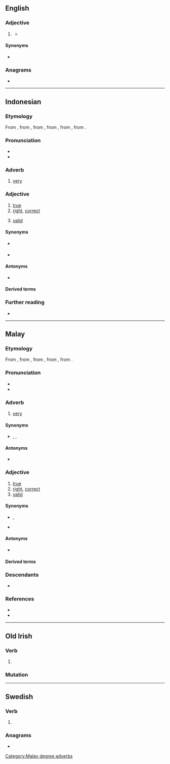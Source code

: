 ==English==

===Adjective===
{{head|en|comparative adjective}}

# {{lb|en|obsolete|UK|thieves}} {{en-comparative of|bene}}
#* {{quote-book
|en
|year=1611
|last=Middleton
|first=Thomas
|authorlink=Thomas Middleton
|title={{w|The Roaring Girl|The Roaring Girle}}
|url=https://archive.org/details/cu31924013133586
|passage=A gage of ben Rom-bouse, / In a bousing-ken of Rom-vile, / Is '''benar''' than a Caster, / Pecke, pennam, lay, or popler, / Which we mill in deuse a vile.
|footer=[paraphrase] A pot of good wine, / In a pub of London, / Is better than a cloak, / Meat, bread, milk, or porridge, / Which we steal in the countryside.
}}

====Synonyms====
* {{l|en|better}}

===Anagrams===
* {{anagrams|en|a=abenr|Abner|Beran|Béarn|NBAer|Naber|baren|brane}}

----

==Indonesian==

===Etymology===
From {{inh|id|ms|benar}}, from {{inh|id|poz-mly-pro|*bənər}}, from {{inh|id|poz-mcm-pro|-}}, from {{inh|id|poz-msa-pro|-}}, from {{inh|id|poz-sus-pro|-}}, from {{inh|id|poz-pro|*bənər}}.

===Pronunciation===
* {{IPA|id|[bəˈnar]}}
* {{hyphenation|id|bê|nar}}

===Adverb===
{{head|id|adverb}}
# [[very#Adverb|very]]
#: {{syn|id|amat|sangat|sungguh}}
#: {{ant|id|kurang}}

===Adjective===
{{head|id|adjective}}

# [[true]]
# [[right]], [[correct]]
#: {{ux|id|bahasa Indonesia yang [[baik]] dan '''benar'''|good and '''correct''' Indonesian}}
# [[valid]]

====Synonyms====
* {{sense|right, correct}} {{l|id|betul}}
* {{sense|valid}} {{l|id|sah}}

====Antonyms====
* {{sense|right, correct}} {{l|id|salah|gloss=[[wrong]]}}

====Derived terms====
{{id-der|lang=id|121|340|310|310+222|310+221:to [[validate]]|330|31|21+31|210+310|150:[[truth]]|sebenarnya:[[in fact]]}}

===Further reading===
* {{R:KBBI Daring}}

----

==Malay==

===Etymology===
From {{inh|ms|poz-mly-pro|*bənər}}, from {{inh|ms|poz-mcm-pro|-}}, from {{inh|ms|poz-msa-pro|-}}, from {{inh|ms|poz-sus-pro|-}}, from {{inh|ms|poz-pro|*bənər}}.

===Pronunciation===
* {{IPA|ms|/bə.na(r)/}}
* {{rhymes|ms|na(r)|a(r)}}

===Adverb===
{{head|ms|adverb|Jawi spelling|بنر}}

# [[very#Adverb|very]]
#: {{ux|ms|Merah '''benar''' jambu air ini.|This rose apple is '''very''' red.}}

====Synonyms====
* {{l|ms|amat}}, {{l|ms|sangat}}, {{l|ms|sungguh}}

====Antonyms====
* {{l|ms|kurang}}

===Adjective===
{{ms-adjective|j=بنر}}

# [[true]]
# [[right]], [[correct]]
# [[valid]]

====Synonyms====
* {{sense|right, correct}} {{l|ms|betul}}, {{l|ms|tepat}}
* {{sense|valid}} {{l|ms|sah}}

====Antonyms====
* {{sense|right, correct}} {{l|ms|salah|gloss=[[wrong]]}}

====Derived terms====
{{ms-der|121|340|310|310+222|310+221:to [[validate]]; to [[allow]]|210+310|150:[[truth]]|21+31|sebenarnya|ketidakbenaran}}

===Descendants===
* {{desc|id|benar}}

===References===
* {{R:KD4}}
* {{R:PRPM}}

[[Category:Malay degree adverbs]]

----

==Old Irish==

===Verb===
{{head|sga|verb form}}

# {{inflection of|sga|benaid||3|s|pres|indc|pasv|relative|;|3|s|impr|pasv}}

===Mutation===
{{sga-mutation|b|enar}}

----

==Swedish==

===Verb===
{{head|sv|verb form}}

# {{sv-verb-form-pre|bena}}

===Anagrams===
* {{anagrams|sv|a=abenr|baren}}